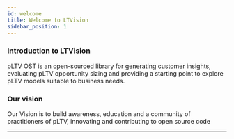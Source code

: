 ```yaml
---
id: welcome
title: Welcome to LTVision
sidebar_position: 1
---
```

### Introduction to LTVision
pLTV OST is an open-sourced library for generating customer insights, evaluating pLTV opportunity sizing and providing a starting point to explore pLTV models suitable to business needs.

### Our vision
Our Vision is to build awareness, education and a community of practitioners of pLTV, innovating and contributing to open source code

---